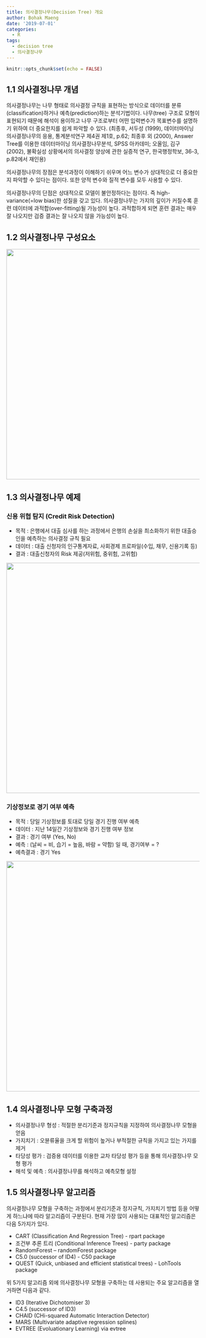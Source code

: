 ```yaml
---
title: 의사결정나무(Decision Tree) 개요
author: Bohak Maeng
date: '2019-07-01'
categories:
  - R
tags:
  - decision tree
  - 의사결정나무
---
```


```r
knitr::opts_chunk$set(echo = FALSE)
```

## 1.1 의사결정나무 개념

의사결정나무는 나무 형태로 의사결정 규칙을 표현하는 방식으로 데이터를 분류(classification)하거나 예측(prediction)하는 분석기법이다. 나무(tree) 구조로 모형이 표현되기 때문에 해석이 용이하고 나무 구조로부터 어떤 입력변수가 목표변수를 설명하기 위하여 더 중요한지를 쉽게 파악할 수 있다. (최종후, 서두성 (1999), 데이터마이닝 의사결정나무의 응용, 통계분석연구 제4권 제1호, p.62; 최종후 외 (2000), Answer Tree를 이용한 데이터마이닝 의사결정나무분석, SPSS 아카데미; 오올임, 김구 (2002), 불확실성 상황에서의 의사결정 양상에 관한 실증적 연구, 한국행정학보, 36-3, p.82에서 재인용)

의사결정나무의 장점은 분석과정이 이해하기 쉬우며 어느 변수가 상대적으로 더 중요한지 파악할 수 있다는 점이다. 또한 양적 변수와 질적 변수를 모두 사용할 수 있다.

의사결정나무의 단점은 상대적으로 모델이 불안정하다는 점이다. 즉 high-variance(=low bias)한 성질을 갖고 있다. 의사결정나무는 가지의 깊이가 커질수록 훈련 데이터에 과적합(over-fitting)될 가능성이 높다. 과적합하게 되면 훈련 결과는 매우 잘 나오지만 검증 결과는 잘 나오지 않을 가능성이 높다.

## 1.2 의사결정나무 구성요소

![](Image1.png){width="600"}

## 1.3 의사결정나무 예제

### 신용 위협 탐지 (Credit Risk Detection)

* 목적 : 은행에서 대출 심사를 하는 과정에서 은행의 손실을 최소화하기 위한 대출승인을  예측하는 의사결정 규칙 필요
* 데이터 : 대출 신청자의 인구통계자료, 사회경제 프로파일(수입, 채무, 신용기록 등)
* 결과 : 대출신청자의 Risk 제공(저위험, 중위험, 고위험)

![](Image2.png){width="600"}


### 기상정보로 경기 여부 예측

* 목적 : 당일 기상정보를 토대로 당일 경기 진행 여부 예측
* 데이터 : 지난 14일간 기상정보와 경기 진행 여부 정보
* 결과 : 경기 여부 (Yes, No)
* 예측 : (날씨 = 비, 습기 = 높음, 바람 = 약함) 일 때, 경기여부 = ?
* 예측결과 : 경기 Yes

![](Image3.png){width="600"}


## 1.4 의사결정나무 모형 구축과정

* 의사결정나무 형성 : 적절한 분리기준과 정지규칙을 지정하여 의사결정나무 모형을 얻음
* 가지치기 : 오뷴류율을 크게 할 위험이 높거나 부적절한 규칙을 가지고 있는 가지를 제거
* 타당성 평가 : 검증용 데이터를 이용한 교차 타당성 평가 등을 통해 의사결정나무 모형 평가
* 해석 및 예측 : 의사결정나무를 해석하고 예측모형 설정

## 1.5 의사결정나무 알고리즘

의사결정나무 모형을 구축하는 과정에서 분리기준과 정지규칙, 가지치기 방법 등을 어떻게 하느냐에 따라 알고리즘이 구분된다. 현재 가장 많이 사용되는 대표적인 알고리즘은 다음 5가지가 있다.

* CART (Classification And Regression Tree) - rpart package
* 조건부 추론 트리 (Conditional Inference Trees) - party package
* RandomForest – randomForest package
* C5.0 (successor of ID4) - C50 package
* QUEST (Quick, unbiased and efficient statistical trees) - LohTools package

위 5가지 알고리즘 외에 의사결정나무 모형을 구축하는 데 사용되는 주요 알고리즘을 열거하면 다음과 같다.

* ID3 (Iterative Dichotomiser 3)
* C4.5 (successor of ID3)
* CHAID (CHi-squared Automatic Interaction Detector)
* MARS (Multivariate adaptive regression splines)
* EVTREE (Evoluationary Learning) via evtree




